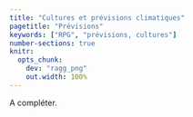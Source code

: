 ```yaml
---
title: "Cultures et prévisions climatiques"
pagetitle: "Prévisions"
keywords: ["RPG", "prévisions, cultures"]
number-sections: true
knitr:
  opts_chunk: 
    dev: "ragg_png"
    out.width: 100%
---
```


A compléter.
